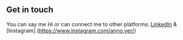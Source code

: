 ## Get in touch

You can say me Hi or can connect me to other platforms: [LinkedIn](https://www.linkedin.com/in/avinash-kapadi/) & [Instagram].(https://www.instagram.com/anno.yer/)
